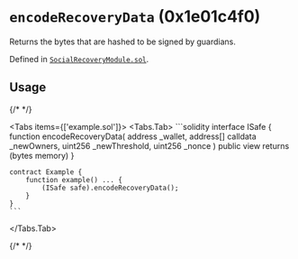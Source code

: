



# `encodeRecoveryData` (0x1e01c4f0)



Returns the bytes that are hashed to be signed by guardians.


Defined in [`SocialRecoveryModule.sol`](https://github.com/safe-global/safe-modules/tree/recovery/v0.1.0/modules/recovery/contracts/generated-markups/candide-contracts/contracts/modules/social_recovery/SocialRecoveryModule.sol#Lundefined).


## Usage

{/* <!-- vale off --> */}

<Tabs items={['example.sol']}>
  <Tabs.Tab>
    ```solidity
    interface ISafe {
        function encodeRecoveryData( address _wallet, address[] calldata _newOwners, uint256 _newThreshold, uint256 _nonce ) public view returns (bytes memory)
    }

    contract Example {
        function example() ... {
            (ISafe safe).encodeRecoveryData();
        }
    }
    ```
  </Tabs.Tab>
</Tabs>

{/* <!-- vale on --> */}







